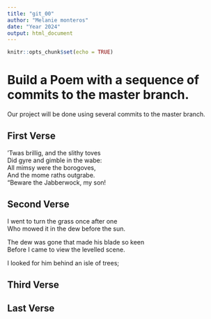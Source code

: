```yaml
---
title: "git_00"
author: "Melanie monteros"
date: "Year 2024"
output: html_document
---
```


```r
knitr::opts_chunk$set(echo = TRUE)
```
# Build a Poem with a sequence of commits to the master branch.
Our project will be done using several commits to the master branch.
<!-- Do not modify or change any text in "!--" bracketed areas such as this --- these are instructions to
you, if you change any of this the git program will notice it and compromise your git merging strategy !-->

## First Verse 
<!--Put the first five lines of a poem by Lewis Carrol in this section!-->
’Twas brillig, and the slithy toves  
      Did gyre and gimble in the wabe:  
All mimsy were the borogoves,  
      And the mome raths outgrabe.  
        “Beware the Jabberwock, my son! 


## Second Verse
<!--Put the first five lines of a poem by Robert Frost here!-->
  I went to turn the grass once after one   
Who mowed it in the dew before the sun.   
    
The dew was gone that made his blade so keen    
Before I came to view the levelled scene.    
    
I looked for him behind an isle of trees;    

## Third Verse
<!--Put the first two verses of The Walrus and the Carpenter here!-->

## Last Verse
<!--Put a short poem of your choice 8-20 lines,here!-->
